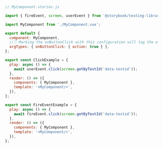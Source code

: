 ```js
// MyComponent.stories.js

import { fireEvent, screen, userEvent } from '@storybook/testing-library';

import MyComponent from './MyComponent.vue';

export default {
  component: MyComponent,
  //👇 Marking the onButtonClick with this configuration will log the event in the Actions panel
  argTypes: { onButtonClick: { action: true } },
};

export const ClickExample = {
  play: async () => {
    await userEvent.click(screen.getByTestId('data-testid'));
  },
  render: () => ({
    components: { MyComponent },
    template: '<MyComponent/>',
  }),
};

export const FireEventExample = {
  play: async () => {
    await fireEvent.click(screen.getByTestId('data-testid'));
  },
  render: () => ({
    components: { MyComponent },
    template: '<MyComponent/>',
  }),
};
```